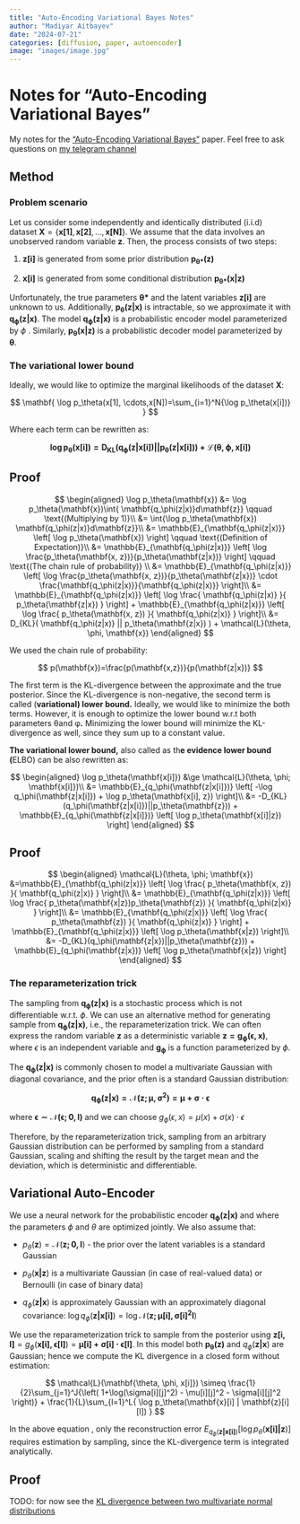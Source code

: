 ```yaml
---
title: "Auto-Encoding Variational Bayes Notes"
author: "Madiyar Aitbayev"
date: "2024-07-21"
categories: [diffusion, paper, autoencoder]
image: "images/image.jpg"
---
```


# Notes for "Auto-Encoding Variational Bayes"

My notes for the ["Auto-Encoding Variational Bayes"](https://arxiv.org/pdf/1312.6114) paper. Feel free to ask questions on [my telegram channel](https://t.me/swemanml)

## Method

### Problem scenario

Let us consider some independently and identically distributed (i.i.d) dataset $\mathbf{X}=\{\mathbf{x[1]}, \mathbf{x[2]}, ..., \mathbf{x[N]}\}$. We assume that the data involves an unobserved random variable $\mathbf{z}$. Then, the process consists of two steps:

1.  $\mathbf{z[i]}$ is generated from some prior distribution $\mathbf{p_{\theta*}(z)}$

2.  $\mathbf{x[i]}$ is generated from some conditional distribution $\mathbf{p_{\theta*}(x|z)}$

Unfortunately, the true parameters $\mathbf{ \theta* }$ and the latent variables $\mathbf{z[i]}$ are unknown to us. Additionally, $\mathbf{p_\theta(z|x)}$ is intractable, so we approximate it with $\mathbf{ q_\phi(z|x) }$. The model $\mathbf{ q_\phi(z|x) }$ is a probabilistic encoder model parameterized by $\phi$ . Similarly, $\mathbf{p_\theta(x|z)}$ is a probabilistic decoder model parameterized by $\mathbf{\theta}$.

### The variational lower bound

Ideally, we would like to optimize the marginal likelihoods of the dataset **X**:

$$
\mathbf{
\log p_\theta(x[1], \cdots,x[N])=\sum_{i=1}^N{\log p_\theta(x[i])}
}
$$

Where each term can be rewritten as:

$$
\mathbf{
\log p_\theta(x[i]) = D_{KL}(q_\phi(z|x[i])||p_\theta(z|x[i])) + \mathcal{L}(\theta, \phi, x[i])
}
$$

::: {.callout-note collapse="true"}
## Proof

$$
\begin{aligned}
\log p_\theta(\mathbf{x}) 
&= \log p_\theta(\mathbf{x})\int{ \mathbf{q_\phi(z|x)}d\mathbf{z}} 
\qquad \text{(Multiplying by 1)}\\
&= \int{\log p_\theta(\mathbf{x}) \mathbf{q_\phi(z|x)}d\mathbf{z}}\\
&= \mathbb{E}_{\mathbf{q_\phi(z|x)}} \left[ 
\log p_\theta(\mathbf{x}) 
\right] \qquad \text{(Definition of Expectation)}\\
&= \mathbb{E}_{\mathbf{q_\phi(z|x)}} \left[
\log \frac{p_\theta(\mathbf{x, z})}{p_\theta(\mathbf{z|x})}
\right] \qquad \text{(The chain rule of probability)} \\
&= \mathbb{E}_{\mathbf{q_\phi(z|x)}} \left[
\log \frac{p_\theta(\mathbf{x, z})}{p_\theta(\mathbf{z|x})}
\cdot \frac{\mathbf{q_\phi(z|x)}}{\mathbf{q_\phi(z|x)}}
\right]\\
&= \mathbb{E}_{\mathbf{q_\phi(z|x)}} \left[
\log \frac{ \mathbf{q_\phi(z|x)} }{ p_\theta(\mathbf{z|x}) }
\right] + \mathbb{E}_{\mathbf{q_\phi(z|x)}} \left[
\log \frac{ p_\theta(\mathbf{x, z}) }{ \mathbf{q_\phi(z|x)} }
\right]\\
&= D_{KL}( \mathbf{q_\phi(z|x)} || p_\theta(\mathbf{z|x}) )
+ \mathcal{L}(\theta, \phi, \mathbf{x})
\end{aligned}
$$

We used the chain rule of probability:

$$
p(\mathbf{x})=\frac{p(\mathbf{x,z})}{p(\mathbf{z|x})}
$$
:::

The first term is the KL-divergence between the approximate and the true posterior. Since the KL-divergence is non-negative, the second term is called (**variational) lower bound.** Ideally, we would like to minimize the both terms. However, it is enough to optimize the lower bound w.r.t both parameters θand φ**.** Minimizing the lower bound will minimize the KL-divergence as well, since they sum up to a constant value.

**The variational lower bound,** also called as th**e evidence lower bound (**ELBO) can be also rewritten as:

$$
\begin{aligned}
\log p_\theta(\mathbf{x[i]}) &\ge \mathcal{L}(\theta, \phi; \mathbf{x[i]})\\
&= \mathbb{E}_{q_\phi(\mathbf{z|x[i]})} \left[
-\log q_\phi(\mathbf{z|x[i]}) + \log p_\theta(\mathbf{x[i], z})
\right]\\
&= -D_{KL}(q_\phi(\mathbf{z|x[i]})||p_\theta(\mathbf{z}))
+
\mathbb{E}_{q_\phi(\mathbf{z|x[i]})} \left[
\log p_\theta(\mathbf{x[i]|z})
\right]
\end{aligned}
$$

::: {.callout-note collapse="true"}
## Proof

$$
\begin{aligned}
\mathcal{L}(\theta, \phi; \mathbf{x}) 
&=\mathbb{E}_{\mathbf{q_\phi(z|x)}} \left[
\log \frac{ p_\theta(\mathbf{x, z}) }{ \mathbf{q_\phi(z|x)} }
\right]\\
&= \mathbb{E}_{\mathbf{q_\phi(z|x)}} \left[
\log \frac{ p_\theta(\mathbf{x|z})p_\theta(\mathbf{z}) }{ \mathbf{q_\phi(z|x)} }
\right]\\
&= 
\mathbb{E}_{\mathbf{q_\phi(z|x)}} \left[
\log \frac{ p_\theta(\mathbf{z}) }{ \mathbf{q_\phi(z|x)} }
\right]
+
\mathbb{E}_{\mathbf{q_\phi(z|x)}} \left[
\log  p_\theta(\mathbf{x|z}) 
\right]\\
&= 
-D_{KL}(q_\phi(\mathbf{z|x})||p_\theta(\mathbf{z}))
+
\mathbb{E}_{q_\phi(\mathbf{z|x})} \left[
\log p_\theta(\mathbf{x|z})
\right]
\end{aligned}
$$
:::

### The reparameterization trick

The sampling from $\mathbf{q_\phi(z|x)}$ is a stochastic process which is not differentiable w.r.t. $\phi$. We can use an alternative method for generating sample from $\mathbf{q_\phi(z|x)}$, i.e., the reparameterization trick. We can often express the random variable **z** as a deterministic variable $\mathbf{z=g_\phi(\epsilon, x)}$, where $\epsilon$ is an independent variable and $\mathbf{g_\phi}$ is a function parameterized by $\phi$.

The $\mathbf{q_\phi(z|x)}$ is commonly chosen to model a multivariate Gaussian with diagonal covariance, and the prior often is a standard Gaussian distribution:

$$
\mathbf{
q_\phi(z|x)=\mathcal{N}(z; \mu, \sigma^2) = \mu+\sigma\cdot\epsilon
}
$$

where $\mathbf{ \epsilon \sim \mathcal{N}(\epsilon; 0, I) }$ and we can choose $g_\phi(\epsilon, x)=\mu(x) + \sigma(x) \cdot \epsilon$

Therefore, by the reparameterization trick, sampling from an arbitrary Gaussian distribution can be performed by sampling from a standard Gaussian, scaling and shifting the result by the target mean and the deviation, which is deterministic and differentiable.

## Variational Auto-Encoder

We use a neural network for the probabilistic encoder $\mathbf{ q_\phi(z|x)}$ and where the parameters $\phi$ and $\theta$ are optimized jointly. We also assume that:

-   $p_\theta(\mathbf{z})=\mathcal{N}(\mathbf{z; 0, I})$ - the prior over the latent variables is a standard Gaussian

-   $p_\theta(\mathbf{x|z})$ is a multivariate Gaussian (in case of real-valued data) or Bernoulli (in case of binary data)

-   $q_\phi(\mathbf{z|x})$ is approximately Gaussian with an approximately diagonal covariance: $\log q_\phi(\mathbf{z|x[i]})=\log \mathcal{N}(\mathbf{z; \mu[i], \sigma[i]^2I})$

We use the reparameterization trick to sample from the posterior using $\mathbf{z[i, l]}=g_\phi( \mathbf{x[i], \epsilon[l]} )=\mathbf{\mu[i]+\sigma[i]\cdot \epsilon[l]}$. In this model both $\mathbf{p_\theta(z)}$ and $q_\phi(\mathbf{z|x})$ are Gaussian; hence we compute the KL divergence in a closed form without estimation:

$$
\mathcal{L}(\mathbf{\theta, \phi, x[i]}) 
\simeq 
\frac{1}{2}\sum_{j=1}^J{\left(
1+\log(\sigma[i][j]^2) - \mu[i][j]^2 - \sigma[i][j]^2
\right)}
+
\frac{1}{L}\sum_{l=1}^L{
\log p_\theta(\mathbf{x}[i] | \mathbf{z}[i][l])
}
$$

In the above equation , only the reconstruction error $E_{q_\phi(\mathbf{z|x[i]})} \left[ \log p_\theta(\mathbf{x[i]|z})\right]$ requires estimation by sampling, since the KL-divergence term is integrated analytically.

::: {.callout-note collapse="True"}
## Proof

TODO: for now see the [KL divergence between two multivariate normal distributions ](https://en.wikipedia.org/wiki/Kullback%E2%80%93Leibler_divergence#Multivariate_normal_distributions)
:::